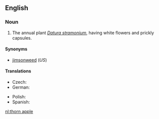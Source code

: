 ==English==
===Noun===
{{en-noun|sg=[[thorn]] [[apple]]}}

# The annual plant ''[[Datura stramonium]]'', having white flowers and prickly capsules.

====Synonyms====
*[[jimsonweed]] (''US'')

====Translations====
{{top}}
* Czech: {{t|cs|durman|m}}
* German: {{t|de|Stechapfel|m}}
{{mid}}
* Polish: {{t|pl|bieluń|f}}
* Spanish: {{t|es|estramonio|m}}
{{bottom}}

[[nl:thorn apple]]